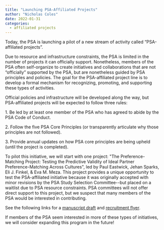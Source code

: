 ```yaml
---
title: "Launching PSA-Affiliated Projects"
author: "Nicholas Coles"
date: 2022-01-31
categories:
  - affiliated projects
---
```


Today, the PSA is launching a pilot of a new stream of activity called
"PSA-affiliated projects".

Due to resource and infrastructure constraints, the PSA is limited in
the number of projects it can officially support. Nonetheless, members
of the PSA often self-organize to create initiatives and collaborations
that are not "officially" supported by the PSA, but are nonetheless
guided by PSA principles and policies. The goal for the PSA-affiliated
project line is to develop a formal mechanism for recognizing,
promoting, and supporting these types of activities.

Official policies and infrastructure will be developed along the way,
but PSA-affiliated projects will be expected to follow three rules:

1\. Be led by at least one member of the PSA who has agreed to abide by
the PSA Code of Conduct.

2\. Follow the five PSA Core Principles (or transparently articulate why
those principles are not followed).

3\. Provide annual updates on how PSA core principles are being upheld
(until the project is completed).

To pilot this initiative, we will start with one project: \"The
Preference-Matching Project: Testing the Predictive Validity of Ideal
Partner Preference-Matching Across Cultures\", led by Paul Eastwick,
Jehan Sparks, Eli J. Finkel, & Eva M. Meza. This project provides a
unique opportunity to test the PSA-affiliated initiative because it was
originally accepted with minor revisions by the PSA Study Selection
Committee\--but placed on a waitlist due to PSA resource constraints.
PSA committees will not offer direct support to this project, but we
suspect that many members of the PSA would be interested in
contributing.

See the following links for a [manuscript
draft](https://osf.io/2khp4/?view_only=d366f20990094356a4fd71248abd0ae4){rel="noreferrer noopener"
data-type="URL"
data-id="Preprint: https://osf.io/2khp4/?view_only=d366f20990094356a4fd71248abd0ae4"
target="_blank"} and [recruitment
flyer](https://drive.google.com/file/d/1Gq6BKM4knWa9ebI4pXtHKPz76reLFI-U/view?usp=sharing){rel="noreferrer noopener"
data-type="URL"
data-id="https://drive.google.com/file/d/1Gq6BKM4knWa9ebI4pXtHKPz76reLFI-U/view?usp=sharing"
target="_blank"}.

If members of the PSA seem interested in more of these types of
initiatives, we will consider expanding this program in the future!

